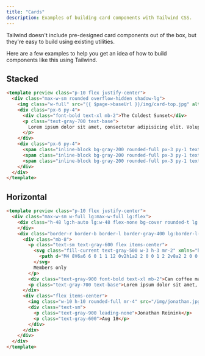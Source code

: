 ```yaml
---
title: "Cards"
description: Examples of building card components with Tailwind CSS.
---
```


Tailwind doesn't include pre-designed card components out of the box, but they're easy to build using existing utilities.

Here are a few examples to help you get an idea of how to build components like this using Tailwind.

## Stacked

```html
<template preview class="p-10 flex justify-center">
  <div class="max-w-sm rounded overflow-hidden shadow-lg">
    <img class="w-full" src="{{ $page->baseUrl }}/img/card-top.jpg" alt="Sunset in the mountains">
    <div class="px-6 py-4">
      <div class="font-bold text-xl mb-2">The Coldest Sunset</div>
      <p class="text-gray-700 text-base">
        Lorem ipsum dolor sit amet, consectetur adipisicing elit. Voluptatibus quia, nulla! Maiores et perferendis eaque, exercitationem praesentium nihil.
      </p>
    </div>
    <div class="px-6 py-4">
      <span class="inline-block bg-gray-200 rounded-full px-3 py-1 text-sm font-semibold text-gray-700 mr-2">#photography</span>
      <span class="inline-block bg-gray-200 rounded-full px-3 py-1 text-sm font-semibold text-gray-700 mr-2">#travel</span>
      <span class="inline-block bg-gray-200 rounded-full px-3 py-1 text-sm font-semibold text-gray-700">#winter</span>
    </div>
  </div>
</template>
```

## Horizontal

```html
<template preview class="p-10 flex justify-center">
  <div class="max-w-sm w-full lg:max-w-full lg:flex">
    <div class="h-48 lg:h-auto lg:w-48 flex-none bg-cover rounded-t lg:rounded-t-none lg:rounded-l text-center overflow-hidden" style="background-image: url('/img/card-left.jpg')" title="Woman holding a mug">
    </div>
    <div class="border-r border-b border-l border-gray-400 lg:border-l-0 lg:border-t lg:border-gray-400 bg-white rounded-b lg:rounded-b-none lg:rounded-r p-4 flex flex-col justify-between leading-normal">
      <div class="mb-8">
        <p class="text-sm text-gray-600 flex items-center">
          <svg class="fill-current text-gray-500 w-3 h-3 mr-2" xmlns="http://www.w3.org/2000/svg" viewBox="0 0 20 20">
            <path d="M4 8V6a6 6 0 1 1 12 0v2h1a2 2 0 0 1 2 2v8a2 2 0 0 1-2 2H3a2 2 0 0 1-2-2v-8c0-1.1.9-2 2-2h1zm5 6.73V17h2v-2.27a2 2 0 1 0-2 0zM7 6v2h6V6a3 3 0 0 0-6 0z" />
          </svg>
          Members only
        </p>
        <div class="text-gray-900 font-bold text-xl mb-2">Can coffee make you a better developer?</div>
        <p class="text-gray-700 text-base">Lorem ipsum dolor sit amet, consectetur adipisicing elit. Voluptatibus quia, nulla! Maiores et perferendis eaque, exercitationem praesentium nihil.</p>
      </div>
      <div class="flex items-center">
        <img class="w-10 h-10 rounded-full mr-4" src="/img/jonathan.jpg" alt="Avatar of Jonathan Reinink">
        <div class="text-sm">
          <p class="text-gray-900 leading-none">Jonathan Reinink</p>
          <p class="text-gray-600">Aug 18</p>
        </div>
      </div>
    </div>
  </div>
</template>
```
